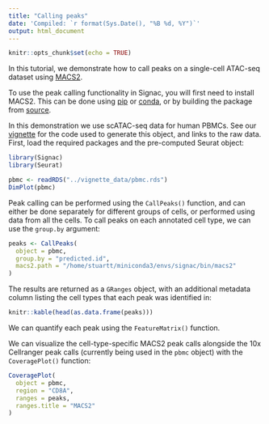 ```yaml
---
title: "Calling peaks"
date: 'Compiled: `r format(Sys.Date(), "%B %d, %Y")`'
output: html_document
---
```


```r
knitr::opts_chunk$set(echo = TRUE)
```

In this tutorial, we demonstrate how to call peaks on a single-cell ATAC-seq
dataset using [MACS2](https://github.com/macs3-project/MACS).

To use the peak calling functionality in Signac, you will first need to install
MACS2. This can be done using [pip](https://pypi.org/project/MACS2/) or
[conda](https://anaconda.org/bioconda/macs2), or by building the package
from [source](https://github.com/macs3-project/MACS).

In this demonstration we use scATAC-seq data for human PBMCs. See our
[vignette](pbmc_vignette.Rmd) for the code used to generate this object,
and links to the raw data. First, load the required packages and the
pre-computed Seurat object:

```r
library(Signac)
library(Seurat)

pbmc <- readRDS("../vignette_data/pbmc.rds")
DimPlot(pbmc)
```
Peak calling can be performed using the `CallPeaks()` function, and can either
be done separately for different groups of cells, or performed using data from
all the cells. To call peaks on each annotated cell type, we can use the 
`group.by` argument:

```r
peaks <- CallPeaks(
  object = pbmc,
  group.by = "predicted.id",
  macs2.path = "/home/stuartt/miniconda3/envs/signac/bin/macs2"
)
```

The results are returned as a `GRanges` object, with an additional metadata column
listing the cell types that each peak was identified in:

```r
knitr::kable(head(as.data.frame(peaks)))
```

We can quantify each peak using the `FeatureMatrix()` function.

We can visualize the cell-type-specific MACS2 peak calls alongside the 10x Cellranger
peak calls (currently being used in the `pbmc` object) with the `CoveragePlot()`
function:

```r
CoveragePlot(
  object = pbmc,
  region = "CD8A",
  ranges = peaks,
  ranges.title = "MACS2"
)
```
